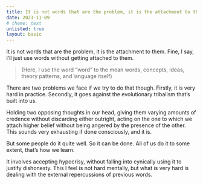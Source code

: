 ```yaml
---
title: It is not words that are the problem, it is the attachment to them
date: 2023-11-09
# theme: text
unlisted: true
layout: basic
---
```


It is not words that are the problem, it is the attachment to them. Fine, I say,
I’ll just use words without getting attached to them.

> (Here, I use the word “word” to the mean words, concepts,
> ideas, theory patterns, and language itself)

There are two problems we face if we try to do that though. Firstly, it is very
hard in practice. Secondly, it goes against the evolutionary tribalism that’s
built into us.

Holding two opposing thoughts in our head, giving them varying amounts of
credence without discarding either outright, acting on the one to which we
attach higher belief without being angered by the presence of the other. This
sounds very exhausting if done consciously, and it is.

But some people do it quite well. So it can be done. All of us do it to some
extent, that’s how we learn.

It involves accepting hypocrisy, without falling into cynically using it to
justify dishonesty. This I feel is not hard mentally, but what is very hard is
dealing with the external repercussions of previous words.
